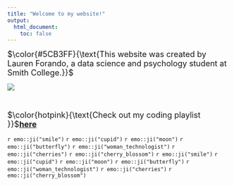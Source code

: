 ```yaml
---
title: "Welcome to my website!"
output:
  html_document:
    toc: false
---
```


<font size = "4">$\color{#5CB3FF}{\text{This website was created by Lauren Forando, a data science and psychology student at Smith College.}}$</font>


![](https://media.giphy.com/media/l0HUpt2s9Pclgt9Vm/giphy.gif)

<p>&nbsp;</p>

<font size = "4.5">$\color{hotpink}{\text{Check out my coding playlist }}$[**here**](https://open.spotify.com/playlist/7AYUKJwDYLbKO4LYWcnscF?si=re3FM6LSRT6udGMF2HQ81g&nd=1)</font>

`r emo::ji("smile")`
`r emo::ji("cupid")`
`r emo::ji("moon")`
`r emo::ji("butterfly")`
`r emo::ji("woman_technologist")`
`r emo::ji("cherries")`
`r emo::ji("cherry_blossom")`
`r emo::ji("smile")`
`r emo::ji("cupid")`
`r emo::ji("moon")`
`r emo::ji("butterfly")`
`r emo::ji("woman_technologist")`
`r emo::ji("cherries")`
`r emo::ji("cherry_blossom")`

